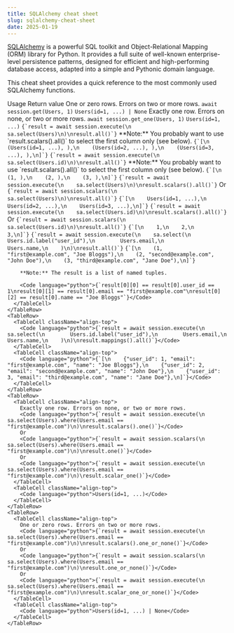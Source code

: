```yaml
---
title: SQLAlchemy cheat sheet
slug: sqlalchemy-cheat-sheet
date: 2025-01-19
---
```


[SQLAlchemy](https://www.sqlalchemy.org/) is a powerful SQL toolkit and Object-Relational Mapping (ORM) library for Python. It provides a full suite of well-known enterprise-level persistence patterns, designed for efficient and high-performing database access, adapted into a simple and Pythonic domain language.

This cheat sheet provides a quick reference to the most commonly used SQLAlchemy functions.

<Table className="text-xs">
  <TableHeader>
    <TableRow>
      <TableHead className="w-1/2">Usage</TableHead>
      <TableHead className="w-1/2">Return value</TableHead>
    </TableRow>
  </TableHeader>
  <TableBody>
    <TableRow>
      <TableCell className="align-top">
        One or zero rows. Errors on two or more rows.
        <Code language="python">await session.get(Users, 1)</Code>
      </TableCell>
      <TableCell className="align-top">
        <Code language="python">Users(id=1, ...) | None</Code>
      </TableCell>
    </TableRow>
    <TableRow>
      <TableCell className="align-top">
        Exactly one row. Errors on none, or two or more rows.
        <Code language="python">await session.get_one(Users, 1)</Code>
      </TableCell>
      <TableCell className="align-top">
        <Code language="python">Users(id=1, ...)</Code>
      </TableCell>
    </TableRow>
    <TableRow>
      <TableCell className="align-top">
        <Code language="python">{`result = await session.execute(\n    sa.select(Users)\n)\nresult.all()`}</Code>
        **Note:** You probably want to use `result.scalars().all()` to select the first column only (see below).
      </TableCell>
      <TableCell className="align-top">
        <Code language="python">{`[\n    (Users(id=1, ...), ),\n    (Users(id=2, ...), ),\n    (Users(id=3, ...), ),\n]`}</Code>
      </TableCell>
    </TableRow>
    <TableRow>
      <TableCell className="align-top">
        <Code language="python">{`result = await session.execute(\n    sa.select(Users.id)\n)\nresult.all()`}</Code>
        **Note:** You probably want to use `result.scalars().all()` to select the first column only (see below).
      </TableCell>
      <TableCell className="align-top">
        <Code language="python">{`[\n    (1, ),\n    (2, ),\n    (3, ),\n]`}</Code>
      </TableCell>
    </TableRow>
    <TableRow>
      <TableCell className="align-top">
        <Code language="python">{`result = await session.execute(\n    sa.select(Users)\n)\nresult.scalars().all()`}</Code>
        Or
        <Code language="python">{`result = await session.scalars(\n    sa.select(Users)\n)\nresult.all()`}</Code>
      </TableCell>
      <TableCell className="align-top">
        <Code language="python">{`[\n    Users(id=1, ...),\n    Users(id=2, ...),\n    Users(id=3, ...),\n]`}</Code>
      </TableCell>
    </TableRow>
    <TableRow>
      <TableCell className="align-top">
        <Code language="python">{`result = await session.execute(\n    sa.select(Users.id)\n)\nresult.scalars().all()`}</Code>
        Or
        <Code language="python">{`result = await session.scalars(\n    sa.select(Users.id)\n)\nresult.all()`}</Code>
      </TableCell>
      <TableCell className="align-top">
        <Code language="python">{`[\n    1,\n    2,\n    3,\n]`}</Code>
      </TableCell>
    </TableRow>
    <TableRow>
      <TableCell className="align-top">
        <Code language="python">{`result = await session.execute(\n    sa.select(\n        Users.id.label("user_id"),\n        Users.email,\n        Users.name,\n    )\n)\nresult.all()`}</Code>
      </TableCell>
      <TableCell className="align-top">
        <Code language="python">{`[\n    (1, "first@example.com", "Joe Bloggs"),\n    (2, "second@example.com", "John Doe"),\n    (3, "third@example.com", "Jane Doe"),\n]`}</Code>

        **Note:** The result is a list of named tuples.

        <Code language="python">{`result[0][0] == result[0].user_id == 1\nresult[0][1] == result[0].email == "first@example.com"\nresult[0][2] == result[0].name == "Joe Bloggs"`}</Code>
      </TableCell>
    </TableRow>
    <TableRow>
      <TableCell className="align-top">
        <Code language="python">{`result = await session.execute(\n    sa.select(\n        Users.id.label("user_id"),\n        Users.email,\n        Users.name,\n    )\n)\nresult.mappings().all()`}</Code>
      </TableCell>
      <TableCell className="align-top">
        <Code language="python">{`[\n    {"user_id": 1, "email": "first@example.com", "name": "Joe Bloggs"},\n    {"user_id": 2, "email": "second@example.com", "name": "John Doe"},\n    {"user_id": 3, "email": "third@example.com", "name": "Jane Doe"},\n]`}</Code>
      </TableCell>
    </TableRow>
    <TableRow>
      <TableCell className="align-top">
        Exactly one row. Errors on none, or two or more rows.
        <Code language="python">{`result = await session.execute(\n    sa.select(Users).where(Users.email == "first@example.com")\n)\nresult.scalars().one()`}</Code>
        Or
        <Code language="python">{`result = await session.scalars(\n    sa.select(Users).where(Users.email == "first@example.com")\n)\nresult.one()`}</Code>
        Or
        <Code language="python">{`result = await session.execute(\n    sa.select(Users).where(Users.email == "first@example.com")\n)\result.scalar_one()`}</Code>
      </TableCell>
      <TableCell className="align-top">
        <Code language="python">Users(id=1, ...)</Code>
      </TableCell>
    </TableRow>
    <TableRow>
      <TableCell className="align-top">
        One or zero rows. Errors on two or more rows.
        <Code language="python">{`result = await session.execute(\n    sa.select(Users).where(Users.email == "first@example.com")\n)\nresult.scalars().one_or_none()`}</Code>
        Or
        <Code language="python">{`result = await session.scalars(\n    sa.select(Users).where(Users.email == "first@example.com")\n)\nresult.one_or_none()`}</Code>
        Or
        <Code language="python">{`result = await session.execute(\n    sa.select(Users).where(Users.email == "first@example.com")\n)\nresult.scalar_one_or_none()`}</Code>
      </TableCell>
      <TableCell className="align-top">
        <Code language="python">Users(id=1, ...) | None</Code>
      </TableCell>
    </TableRow>

  </TableBody>
</Table>
